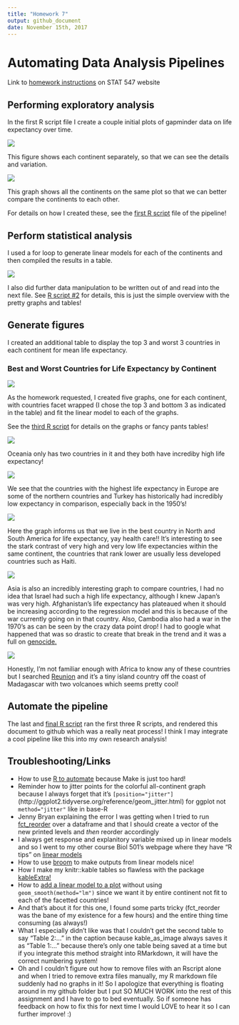 ```yaml
---
title: "Homework 7"
output: github_document
date: November 15th, 2017
---
```


# Automating Data Analysis Pipelines

Link to [homework instructions](http://stat545.com/hw07_automation.html) on STAT 547 website

## Performing exploratory analysis

In the first R script file I create a couple initial plots of gapminder data on life expectancy over time.

![](life-exp-over-time-each-continent.png)

This figure shows each continent separately, so that we can see the details and variation.

![](life-exp-over-time-all-continents.png)

This graph shows all the continents on the same plot so that we can better compare the continents to each other.

For details on how I created these, see the [first R script](https://github.com/vanflad/STAT547-hw-fladmark-vanessa/blob/master/Homework%207/hw07-1.R) file of the pipeline!

## Perform statistical analysis

I used a for loop to generate linear models for each of the continents and then compiled the results in a table.

![](linear-model-outputs-table.png)

I also did further data manipulation to be written out of and read into the next file. See [R script #2](https://github.com/vanflad/STAT547-hw-fladmark-vanessa/blob/master/Homework%207/hw07-2.R) for details, this is just the simple overview with the pretty graphs and tables!

## Generate figures

I created an additional table to display the top 3 and worst 3 countries in each continent for mean life expectancy.

### Best and Worst Countries for Life Expectancy by Continent
![](best-worst-country-by-life-exp.png)

As the homework requested, I created five graphs, one for each continent, with countries facet wrapped (I chose the top 3 and bottom 3 as indicated in the table) and fit the linear model to each of the graphs.

See the [third R script](https://github.com/vanflad/STAT547-hw-fladmark-vanessa/blob/master/Homework%207/hw07-3.R) for details on the graphs or fancy pants tables!

![](oceania-life-exp-by-country.png)

Oceania only has two countries in it and they both have incrediby high life expectancy!

![](europe-life-exp-by-country.png)

We see that the countries with the highest life expectancy in Europe are some of the northern countries and Turkey has historically had incredibly low expectancy in comparison, especially back in the 1950's!

![](americas-life-exp-by-country.png)

Here the graph informs us that we live in the best country in North and South America for life expectancy, yay health care!! It's interesting to see the stark contrast of very high and very low life expectancies within the same continent, the countries that rank lower are usually less developed countries such as Haiti.

![](asia-life-exp-by-country.png)

Asia is also an incredibly interesting graph to compare countries, I had no idea that Israel had such a high life expectancy, although I knew Japan's was very high. Afghanistan's life expectancy has plateaued when it should be increasing according to the regression model and this is because of the war currently going on in that country. Also, Cambodia also had a war in the 1970's as can be seen by the crazy data point drop! I had to google what happened that was so drastic to create that break in the trend and it was a full on [genocide.](https://en.wikipedia.org/wiki/Cambodian_genocide)

![](africa-life-exp-by-country.png)

Honestly, I'm not familiar enough with Africa to know any of these countries but I searched [Reunion](https://en.wikipedia.org/wiki/R%C3%A9union) and it's a tiny island country off the coast of Madagascar with two volcanoes which seems pretty cool!

## Automate the pipeline

The last and [final R script](https://github.com/vanflad/STAT547-hw-fladmark-vanessa/blob/master/Homework%207/hw07-master.R) ran the first three R scripts, and rendered this document to github which was a really neat process! I think I may integrate a cool pipeline like this into my own research analysis!

## Troubleshooting/Links

* How to use [R to automate](https://github.com/STAT545-UBC/STAT545-UBC.github.io/blob/master/automation10_holding-area/01_automation-example_just-r/Makefile.R) because Make is just too hard!
* Reminder how to jitter points for the colorful all-continent graph because I always forget that it's `[position="jitter"]`(http://ggplot2.tidyverse.org/reference/geom_jitter.html) for ggplot not `method="jitter"` like in base-R
* Jenny Bryan explaining the error I was getting when I tried to run [fct_reorder](https://github.com/STAT545-UBC/Discussion/issues/488) over a dataframe and that I should create a vector of the new printed levels and *then* reorder accordingly
* I always get response and explanitory variable mixed up in linear models and so I went to my other course Biol 501's webpage where they have "R tips" on [linear models](https://www.zoology.ubc.ca/~schluter/R/fit-model/)
* How to use [broom](https://github.com/tidyverse/broom) to make outputs from linear models nice!
* How I make my knitr::kable tables so flawless with the package [kableExtra!](https://haozhu233.github.io/kableExtra/awesome_table_in_pdf.pdf)
* How to [add a linear model to a plot](https://stackoverflow.com/questions/15633714/adding-a-regression-line-on-a-ggplot) without using `geom_smooth(method="lm")` since we want it by entire continent not fit to each of the facetted countries!
* And that's about it for this one, I found some parts tricky (fct_reorder was the bane of my existence for a few hours) and the entire thing time consuming (as always!)
* What I especially didn't like was that I couldn't get the second table to say "Table 2:..." in the caption because kable_as_image always saves it as "Table 1:..." because there's only one table being saved at a time but if you integrate this method straight into RMarkdown, it will have the correct numbering system!
* Oh and I couldn't figure out how to remove files with an Rscript alone and when I tried to remove extra files manually, my R markdown file suddenly had no graphs in it! So I apologize that everything is floating around in my github folder but I put SO MUCH WORK into the rest of this assignment and I have to go to bed eventually. So if someone has feedback on how to fix this for next time I would LOVE to hear it so I can further improve! :)